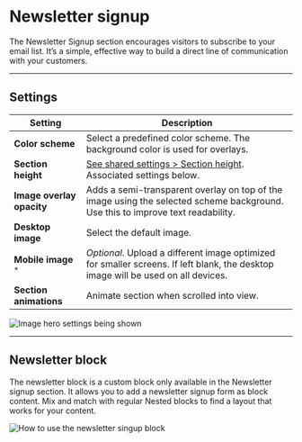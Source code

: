 # Newsletter signup

The Newsletter Signup section encourages visitors to subscribe to your email list. It’s a simple, effective way to build a direct line of communication with your customers.

---

## Settings

| Setting               | Description                                                                 |
|------------------------|-----------------------------------------------------------------------------|
| **Color scheme**         | Select a predefined color scheme. The background color is used for overlays. |
| **Section height**         | [See shared settings > Section height](#section-height). Associated settings below.                        |
| **Image overlay opacity**| Adds a semi-transparent overlay on top of the image using the selected scheme background. Use this to improve text readability. |
| **Desktop image**        | Select the default image. |
| **Mobile image** `*`         | _Optional_. Upload a different image optimized for smaller screens. If left blank, the desktop image will be used on all devices. |
| **Section animations**     | Animate section when scrolled into view.                    |

![Image hero settings being shown](./img/image-hero-1-settings.gif)

---


<SharedSettings />


<SectionHeight heightLabel="Slide" />


<OverlayContent />

## Newsletter block

The newsletter block is a custom block only available in the Newsletter signup section. It allows you to add a newsletter signup form as block content. Mix and match with regular Nested blocks to find a layout that works for your content.

![How to use the newsletter singup block](./img/newsletter-signup-2-newsletter-block.gif)


<NestedBlocks />